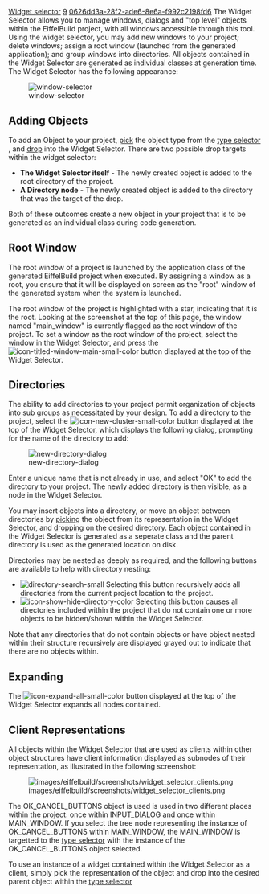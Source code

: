 [[Property:title|Widget selector]]
[[Property:weight|9]]
[[Property:uuid|0626dd3a-28f2-ade6-8e6a-f992c2198fd6]]
The Widget Selector allows you to manage windows, dialogs and "top level" objects within the EiffelBuild project, with all windows accessible through this tool. Using the widget selector, you may add new windows to your project; delete windows; assign a root window (launched from the generated application); and group windows into directories. All objects contained in the Widget Selector are generated as individual classes at generation time. The Widget Selector has the following appearance:

[[Image:window-selector]]  

==Adding Objects==

To add an Object to your project, [[EiffelBuild Notation|pick]]  the object type from the [[Type selector|type selector]] , and [[EiffelBuild Notation|drop]]  into the Widget Selector. There are two possible drop targets within the widget selector: 
*  '''The Widget Selector itself''' - The newly created object is added to the root directory of the project. 
*  '''A Directory node''' - The newly created object is added to the directory that was the target of the drop. 
Both of these outcomes create a new object in your project that is to be generated as an individual class during code generation. 
{{note| '''Note''': The selected object in the Widget Selector is automatically targeted as the root window of the [[Layout constructor|layout constructor]] , permitting building. You may not build directly into the representation of an object within the Widget Selector, as this must be performed within the [[Layout constructor|layout constructor]]  or [[Builder window|builder window]] . }}


==Root Window==

The root window of a project is launched by the application class of the generated EiffelBuild project when executed. By assigning a window as a root, you ensure that it will be displayed on screen as the "root" window of the generated system when the system is launched.

The root window of the project is highlighted with a star, indicating that it is the root. Looking at the screenshot at the top of this page, the window named "main_window" is currently flagged as the root window of the project. To set a window as the root window of the project, select the window in the Widget Selector, and press the  [[Image:icon-titled-window-main-small-color]]  button displayed at the top of the Widget Selector. 
==Directories==

The ability to add directories to your project permit organization of objects into sub groups as necessitated by your design. To add a directory to the project, select the  [[Image:icon-new-cluster-small-color]]  button displayed at the top of the Widget Selector, which displays the following dialog, prompting for the name of the directory to add: 

[[Image:new-directory-dialog]]  

Enter a unique name that is not already in use, and select "OK" to add the directory to your project. The newly added directory is then visible, as a node in the Widget Selector.

{{note| '''Note''': Creating a new directory in the Widget Selector causes the actual directory on the disk to be created immediately. }}

You may insert objects into a directory, or move an object between directories by [[EiffelBuild Notation|picking]]  the object from its representation in the Widget Selector, and [[EiffelBuild Notation|dropping]]  on the desired directory. Each object contained in the Widget Selector is generated as a seperate class and the parent directory is used as the generated location on disk. 
{{note| '''Note''': If you move an object between directories within an EiffelBuild project that has already generated the Eiffel code for that object, the code files are moved immediately on the disk. }}

Directories may be nested as deeply as required, and the following buttons are available to help with directory nesting:
*  [[Image:directory-search-small]] Selecting this button recursively adds all directories from the current project location to the project.
*  [[Image:icon-show-hide-directory-color]] Selecting this button causes all directories included within the project that do not contain one or more objects to be hidden/shown within the Widget Selector.
Note that any directories that do not contain objects or have object nested within their structure recursively are displayed grayed out to indicate that there are no objects within. 
==Expanding==

The  [[Image:icon-expand-all-small-color]]  button displayed at the top of the Widget Selector expands all nodes contained. 

==Client Representations==

All objects within the Widget Selector that are used as clients within other object structures have client information displayed as subnodes of their representation, as illustrated in the following screenshot: 

[[Image:images/eiffelbuild/screenshots/widget_selector_clients.png]]  

The OK_CANCEL_BUTTONS object is used is used in two different places within the project: once within INPUT_DIALOG and once within MAIN_WINDOW. If you select the tree node representing the instance of OK_CANCEL_BUTTONS within MAIN_WINDOW, the MAIN_WINDOW is targetted to the [[Type selector|type selector]]  with the instance of the OK_CANCEL_BUTTONS object selected. 

To use an instance of a widget contained within the Widget Selector as a client, simply pick the representation of the object and drop into the desired parent object within the [[Type selector|type selector]]  

{{seealso| '''See also''': <br/>
[[Layout constructor|Layout constructor]]  }}






